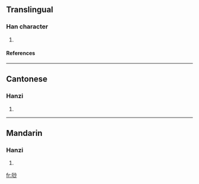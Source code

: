==Translingual==
===Han character===
{{Han char|rn=30|rad=口|as=07|sn=10|four=6902<sub>0</sub>|canj=口水火竹 (REFH)}}
# {{defn|Han|sort=口07}}
====References====
{{Han ref|kx=0193.051|hdz=10634.040|uh=5526|ud=21798|bh=D0F0|bd=53488}}
----
==Cantonese==
===Hanzi===
{{yue-hanzi|jyut=|y=sa1}}
# {{defn|Cantonese}}
----
==Mandarin==
===Hanzi===
{{cmn-hanzi|pin=[[shā]] ([[sha1]])|wg=sha<sup>1</sup>}}
# {{defn|Mandarin}}

[[fr:唦]]